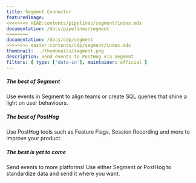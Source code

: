 ```yaml
---
title: Segment Connector
featuredImage:
<<<<<<<< HEAD:contents/pipelines/segment/index.mdx
documentation: /docs/pipelines/segment
========
documentation: /docs/cdp/segment
>>>>>>>> master:contents/cdp/segment/index.mdx
thumbnail: ../thumbnails/segment.png
description: Send events to PostHog via Segment
filters: { type: ['data-in'], maintainer: official }
---
```


<Section
    divider={false}
    title="Send events to PostHog via Segment to unlock the best of both platforms - open-source product analytics and a powerful CDP."
    size="full"
    cols={3}
>
    <div>
        <h5>The best of Segment</h5>
        <p>Use events in Segment to align teams or create SQL queries that shine a light on user behaviours.</p>
    </div>
    <div>
        <h5>The best of PostHog</h5>
        <p>Use PostHog tools such as Feature Flags, Session Recording and more to improve your product.</p>
    </div>
        <div>
        <h5>The best is yet to come</h5>
        <p>Send events to more platforms! Use either Segment or PostHog to standardize data and send it where you want.</p>
    </div>
</Section>

<TutorialsSlider topic="segment" />

<Documentation />
